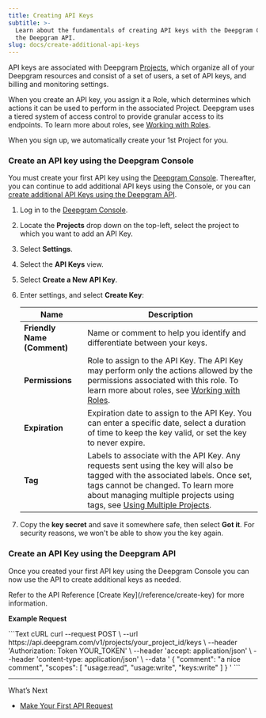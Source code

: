 ```yaml
---
title: Creating API Keys
subtitle: >-
  Learn about the fundamentals of creating API keys with the Deepgram Console or
  the Deepgram API.
slug: docs/create-additional-api-keys
---
```



API keys are associated with Deepgram [Projects](/docs/managing-projects), which organize all of your Deepgram resources and consist of a set of users, a set of API keys, and billing and monitoring settings.

When you create an API key, you assign it a Role, which determines which actions it can be used to perform in the associated Project. Deepgram uses a tiered system of access control to provide granular access to its endpoints. To learn more about roles, see [Working with Roles](/docs/working-with-roles).

<Info>
  When you sign up, we automatically create your 1st Project for you.
</Info>

### Create an API key using the Deepgram Console

You must create your first API key using the [Deepgram Console](https://console.deepgram.com/signup?jump=keys). Thereafter, you can continue to add additional API keys using the Console, or you can [create additional API Keys using the Deepgram API](#create-an-api-key-using-the-deepgram-api).

1. Log in to the [Deepgram Console](https://console.deepgram.com).

2. Locate the **Projects** drop down on the top-left, select the project to which you want to add an API Key.

3. Select **Settings**.

4. Select the **API Keys** view.

5. Select **Create a New API Key**.

6. Enter settings, and select **Create Key**:

   | Name                        | Description                                                                                                                                                                                                                                                                       |
   | --------------------------- | --------------------------------------------------------------------------------------------------------------------------------------------------------------------------------------------------------------------------------------------------------------------------------- |
   | **Friendly Name (Comment)** | Name or comment to help you identify and differentiate between your keys.                                                                                                                                                                                                         |
   | **Permissions**             | Role to assign to the API Key. The API Key may perform only the actions allowed by the permissions associated with this role. To learn more about roles, see [Working with Roles](/docs/working-with-roles/).                                                                     |
   | **Expiration**              | Expiration date to assign to the API Key. You can enter a specific date, select a duration of time to keep the key valid, or set the key to never expire.                                                                                                                         |
   | **Tag**                     | Labels to associate with the API Key. Any requests sent using the key will also be tagged with the associated labels. Once set, tags cannot be changed. To learn more about managing multiple projects using tags, see [Using Multiple Projects](/docs/using-multiple-projects/). |

7. Copy the **key secret** and save it somewhere safe, then select **Got it**. For security reasons, we won't be able to show you the key again.

### Create an API Key using the Deepgram API

Once you created your first API key using the Deepgram Console you can now use the API to create additional keys as needed.

<Info>
  Refer to the API Reference [Create Key](/reference/create-key) for more information.
</Info>

**Example Request**

<CodeGroup>
  ```Text cURL
  curl --request POST \
       --url https://api.deepgram.com/v1/projects/your_project_id/keys \
       --header 'Authorization: Token YOUR_TOKEN' \
       --header 'accept: application/json' \
       --header 'content-type: application/json' \
       --data '
  {
    "comment": "a nice comment",
    "scopes": [
      "usage:read",
      "usage:write",
      "keys:write"
    ]
  }
  '
  ```
</CodeGroup>

***

What’s Next

* [Make Your First API Request](/docs/make-your-first-api-request)
